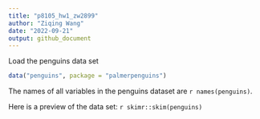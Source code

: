 ```yaml
---
title: "p8105_hw1_zw2899"
author: "Ziqing Wang"
date: "2022-09-21"
output: github_document
---
```


Load the penguins data set
```r
data("penguins", package = "palmerpenguins")
```

The names of all variables in the penguins dataset are `r names(penguins)`.

Here is a preview of the data set:   `r skimr::skim(penguins)`



